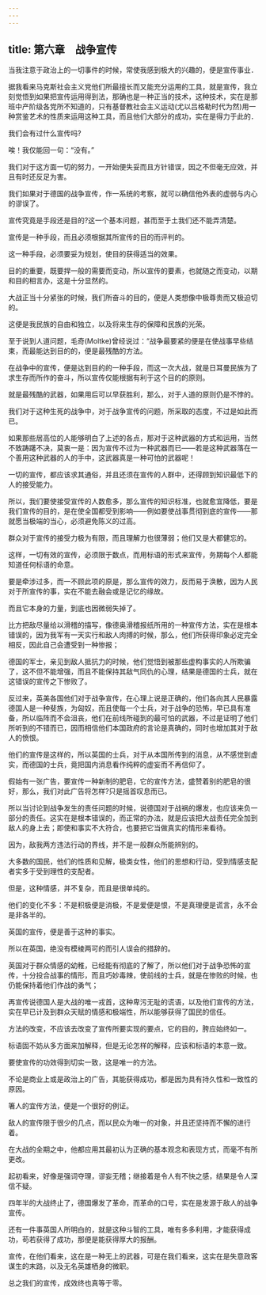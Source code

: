 ```yaml
---
---
---
```

title: 第六章　战争宣传
---

当我注意于政治上的一切事件的时候，常使我感到极大的兴趣的，便是宣传事业．

据我看来马克斯社会主义党他们所最擅长而又能充分运用的工具，就是宣传，我立刻觉悟到如果把宣传运用得到法，那确也是一种正当的技术，这种技术，实在是那班中产阶级各党所不知道的，只有基督教社会主义运动(尤以吕格勒时代为然)用一种赏鉴艺术的性质来运用这种工具，而且他们大部分的成功，实在是得力于此的．

我们会有过什么宣传吗?

唉！我仅能回一句：“没有。”

我们对于这方面一切的努力，一开始便失妥而且方针错误，因之不但毫无应效，并且有时还反足为害。

我们如果对于德国的战争宣传，作一系统的考察，就可以确信他外表的虚弱与内心的谬误了。

宣传究竟是手段还是目的?这一个基本问题，甚而至于土我们还不能弄清楚。

宣传是一种手段，而且必须根据其所宣传的目的而评判的。

这一种手段，必须要妥为规划，使目的获得适当的效果。

目的的重要，既要捍一般的需要而变动，所以宣传的要素，也就随之而变动，以期和目的相言办，这是十分显然的。

大战正当十分紧张的时候，我们所奋斗的目的，便是人类想像中极尊贵而又极迫切的。

这便是我民族的自由和独立，以及将来生存的保障和民族的光荣。

至于说到人道问题，毛奇(Moltke)曾经说过：“战争最要紧的便是在使战事早些结束，而最能达到目的的，便是最残酷的方法。

在战争中的宣传，便是达到目的的一种手段，而这一次大战，就是日耳曼民族为了求生存而所作的奋斗，所以宣传仅能根据有利于这个目的的原则。

就是最残酷的武器，如果用后可以早获胜利，那么，对于人道的原则仍是不悖的。

我们对于这种生死的战争中，对于战争宣传的问题，所采取的态度，不过是如此而已。

如果那些居高位的人能够明白了上述的各点，那对于这种武器的方式和运用，当然不致踌躇不决，莫衷一是：因为宣传不过为一种武器而已——若是这种武器落在一个善用这种武器的人的手中，这武器真是一种可怕的武器呢！

一切的宣传，都应该求其通俗，并且还须在宣传的人群中，还得顾到知识最低下的人的接受能力。

所以，我们要使接受宣传的人数愈多，那么宣传的知识标准，也就愈宜降低，要是我们宣传的目的，是在使全国都受到影响——例如要使战事贯彻到底的宣传——那就愿当极端的当心，必须避免陈义的过高。

群众对于宣传的接受力极为有限，而且理解力也很薄弱；他们又是大都健忘的。

这样，一切有效的宣传，必须限于数点，而用标语的形式来宣传，务期每个人都能知道任何标语的命意。

要是牵涉过多，而一不顾此项的原是，那么宣传的效力，反而易于涣散，因为人民对于所宣传的事，实在不能去融会或是记忆的缘故。

而且它本身的力量，到底也因微弱失掉了。

比方把敌尽量给以滑稽的描写，像德奥滑稽报纸所用的一种宣传方法，实在是根本错误的，因为我军有一天实行和敌人肉搏的时候，那么，他们所获得印象必定完全相反，因此自己会遭受到一种惨报；

德国的军士，亲见到敌人抵抗力的时候，他们觉悟到被那些虚构事实的人所欺骗了，这不但不能增强，而且不能保持其敌气同仇的心理，结果是德国的士兵，就在这错误的宣传之下惨败了。

反过来，英美各国他们对于战争宣传，在心理上说是正确的，他们各向其人民暴露德国人是一种斐族，为匈奴，而且使每一个士兵，对于战争的恐怖，早已具有准备，所以临阵而不会沮丧，他们在前线所碰到的最可怕的武器，不过是证明了他们所听到的不错而已，因而相信他们本国政府的言论是真确的，同时也增加其对于敌人的愤恨。

他们的宣传是这样的，所以英国的士兵，对于从本国所传到的消息，从不感觉到虚实，而德国的士兵，竟把国内消息看作纯粹的虚妄而不再信仰了。

假始有一张广告，要宣传一种新制的肥皂，它的宣传方法，盛赞着别的肥皂的很好，那么，我们对此广告将怎样?只是摇首叹息而已。

所以当讨论到战争发生的责任问题的时候，说德国对于战祸的爆发，也应该来负一部分的责任。这实在是根本错误的，而正常的办法，就是应该把大战责任完全加到敌人的身上去；即使和事实不大符合，也要把它当做真实的情形来看待。

因为，敌我两方违法行动的界线，并不是一般群众所能辨别的。

大多数的国民，他们的性质和见解，极类女性，他们的思想和行动，受到情感支配者实多于受到理性的支配者。

但是，这种情感，并不复杂，而且是很单纯的。

他们的变化不多：不是积极便是消极，不是爱便是恨，不是真理便是谎言，永不会是非各半的。

英国的宣传，便是善于这种的事实。

所以在英国，绝没有模棱两可的而引人误会的措辞的。

英国对于群众情感的幼稚，已经能有彻底的了解了，所以他们对于战争恐怖的宣传，十分投合战事的情形，而且巧妙毒辣，使前线的士兵，就是在惨败的时候，也仍能保持着他们作战的勇气；

再宣传说德国人是大战的唯一戎首，这种卑污无耻的谎语，以及他们宣传的方法，实在早已计及到群众天赋的情感和极端性，所以能够获得了国民的信任。

方法的改变，不应该去改变了宣传所要实现的要点，它的目的，胯应始终如一。

标语固不妨从多方面来加解释，但是无论怎样的解释，应该和标语的本意一致。

要使宣传的功效得到切实一致，这是唯一的方法。

不论是商业上或是政治上的广告，其能获得成功，都是因为具有持久性和一致性的原因。

箸人的宜传方法，便是一个很好的例证。

敌人的宣传限于很少的几点，而以民众为唯一的对象，并且还坚持而不懈的进行着。

在大战的全期之中，他都应用其最初认为正确的基本观念和表现方式，而毫不有所更改。

起初看来，好像是强词夺理，谬妄无稽；继接着是令人有不快之感，结果是令人深信不疑。

四年半的大战终止了，德国爆发了革命，而革命的口号，实在是发源于敌人的战争宣传。

还有一件事英国人所明白的，就是这种斗智的工具，唯有多多利用，才能获得成功，苟若获得了成功，那便是能获得厚大的报酬。

宣传，在他们看来，这在是一种无上的武器，可是在我们看来，这实在是失意政客谋生的末路，以及无名英雄栖身的微职。

总之我们的宣传，成效终也真等于零。